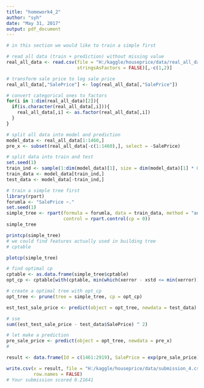```yaml
---
title: "homework4_2"
author: "syh"
date: "May 31, 2017"
output: pdf_document
---
```


```r
# in this section we would like to train a simple first
```

```r
# read all data (train + prediction) without missing value
real_all_data <- read.csv(file = "H:/kaggle/houseprice/data/real_all_data_hybrid.csv",
                          stringsAsFactors = FALSE)[,-c(1,2)]
```

```r
# transform sale price to log sale price
real_all_data[,"SalePrice"] <- log(real_all_data[,"SalePrice"])
```

```r
# convert categorical ones to factors
for(i in 1:dim(real_all_data)[2]){
  if(is.character(real_all_data[,i])){
    real_all_data[,i] <- as.factor(real_all_data[,i])
  }
}
```


```r
# split all data into model and prediction
model_data <- real_all_data[1:1460,]
pre_x <- subset(real_all_data[-c(1:1460),], select = -SalePrice)
```


```r
# split data into train and test
set.seed(1)
train_ind <- sample(1:dim(model_data)[1], size = dim(model_data)[1] * 0.7)
train_data <- model_data[train_ind,]
test_data <- model_data[-train_ind,]
```


```r
# train a simple tree first
library(rpart)
forumla <- "SalePrice ~."
set.seed(1)
simple_tree <- rpart(formula = forumla, data = train_data, method = "anova",
                     control = rpart.control(cp = 0))
simple_tree
```

```r
printcp(simple_tree)
# we could find features actually used in building tree
# cptable
```

```r
plotcp(simple_tree)
```

```r
# find optimal cp
cptable <- as.data.frame(simple_tree$cptable)
opt_cp <- cptable[with(cptable, min(which(xerror - xstd <= min(xerror)))), "CP"]
```

```r
# create a optimal tree with opt_cp
opt_tree <- prune(tree = simple_tree, cp = opt_cp)
```

```r
est_test_sale_price <- predict(object = opt_tree, newdata = test_data)
```

```r
# sse
sum((est_test_sale_price - test_data$SalePrice) ^ 2)
```

```r
# let make a prediction
pre_sale_price <- predict(object = opt_tree, newdata = pre_x)
# 
```

```r
result <- data.frame(Id = c(1461:2919), SalePrice = exp(pre_sale_price))

write.csv(x = result, file = "H:/kaggle/houseprice/data/submission_4.csv",
          row.names = FALSE)
# Your submission scored 0.21641
```

